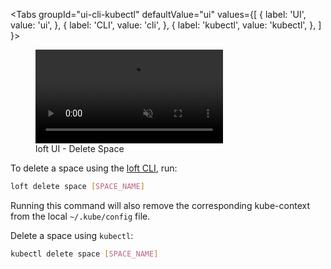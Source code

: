 
<Tabs
  groupId="ui-cli-kubectl"
  defaultValue="ui"
  values={[
    { label: 'UI', value: 'ui', },
    { label: 'CLI', value: 'cli', },
    { label: 'kubectl', value: 'kubectl', },
  ]
}>
<TabItem value="ui">

<figure class="frame">
  <video controls loop autoplay="true" muted>
    <source src="/img/ui/spaces/delete-space.mp4" type="video/mp4" />
  </video>
  <figcaption>loft UI - Delete Space</figcaption>
</figure>

<NoContextCleanupFragment/>

</TabItem>
<TabItem value="cli">

To delete a space using the [loft CLI](../../getting-started/setup.mdx#install-loft-cli), run:
```bash
loft delete space [SPACE_NAME]
```
Running this command will also remove the corresponding kube-context from the local `~/.kube/config` file.

</TabItem>
<TabItem value="kubectl">

Delete a space using `kubectl`:
```bash
kubectl delete space [SPACE_NAME]
```

<NoContextCleanupFragment/>

</TabItem>
</Tabs>
